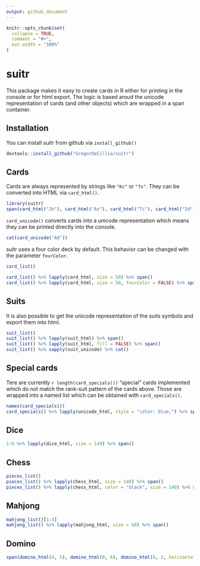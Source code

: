 ```yaml
---
output: github_document
---
```


<!-- README.md is generated from README.Rmd. Please edit that file -->

```r
knitr::opts_chunk$set(
  collapse = TRUE,
  comment = "#>",
  out.width = "100%"
)
```

# suitr <img src="man/figures/logo.png" align="right" alt=""/>

This package makes it easy to create cards in R either for printing in the console or for html export. The logic is based aroud the unicode representation
of cards (and other objects) which are wrapped in a span container.

## Installation

You can install suitr from github via `install_github()`

``` r
devtools::install_github("GregorDeCillia/suitr")
```

## Cards

Cards are always represented by strings like `"Kc"` or `"7s"`. They
can be converted into HTML via `card_html()`.

```r
library(suitr)
span(card_html("Jh"), card_html("As"), card_html("Tc"), card_html("2d"))
```

`card_unicode()` converts cards into a unicode representation which means they can be printed directly into the console.

```r
cat(card_unicode("Ad"))
```

suitr uses a four color deck by default. This behavior can be changed with
the parameter `fourColor`.

```r
card_list()

card_list() %>% lapply(card_html, size = 50) %>% span()
card_list() %>% lapply(card_html, size = 50, fourColor = FALSE) %>% span()
```

## Suits

It is also possible to get the unicode representation of the suits symbols
and export them into html.

```r
suit_list()
suit_list() %>% lapply(suit_html) %>% span()
suit_list() %>% lapply(suit_html, fill = FALSE) %>% span()
suit_list() %>% sapply(suit_unicode) %>% cat()
```

## Special cards

Tere are currently `r length(card_specials())` "special" cards implemented which
do not match the rank-suit pattern of the cards above. Those are wrapped into 
a named list which can be obtained with `card_specials()`.

```r
names(card_specials())
card_specials() %>% lapply(unicode_html, style = "color: blue;") %>% span()
```


## Dice

```r
1:6 %>% lapply(dice_html, size = 140) %>% span()
```

## Chess

```r
pieces_list()
pieces_list() %>% lapply(chess_html, size = 140) %>% span()
pieces_list() %>% lapply(chess_html, color = "black", size = 140) %>% span()
```

## Mahjong

```r
mahjong_list()[1:4]
mahjong_list() %>% lapply(mahjong_html, size = 68) %>% span()
```

## Domino

```r
span(domino_html(4, 5), domino_html(0, 6), domino_html(6, 2, horizontal = FALSE))
```

